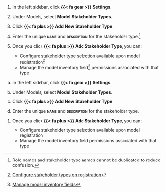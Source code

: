 
:::: {.content-visible unless-format="revealjs"}
1. In the left sidebar, click **{{< fa gear >}} Settings**. 

1. Under Models, select **Model Stakeholder Types**.

1. Click **{{< fa plus >}} Add New Stakeholder Type**. 

1. Enter the unique **[name]{.smallcaps}** and **[description]{.smallcaps}** for the stakeholder type.^[Role names and stakeholder type names cannot be duplicated to reduce confusion.]

1. Once you click **{{< fa plus >}} Add Stakeholder Type**, you can:

    - Configure stakeholder type selection available upon model registration^[[Configure stakeholder types on registration](/guide/configuration/manage-model-stakeholder-types.qmd#configure-stakeholder-types-on-registration)]
    - Manage the model inventory field^[[Manage model inventory fields](/guide/model-inventory/manage-model-inventory-fields.qmd)] permissions associated with that type

::::

:::: {.content-hidden unless-format="revealjs"}
a. In the left sidebar, click **{{< fa gear >}} Settings**.

a. Under Models, select **Model Stakeholder Types**.

a. Click **{{< fa plus >}} Add New Stakeholder Type**.

a. Enter the unique **[name]{.smallcaps}** and **[description]{.smallcaps}** for the stakeholder type.

1. Once you click **{{< fa plus >}} Add Stakeholder Type**, you can:

    - Configure stakeholder type selection available upon model registration
    - Manage the model inventory field permissions associated with that type

::::
